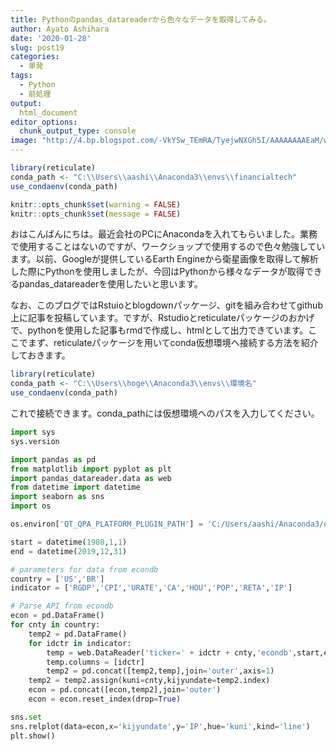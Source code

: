 ```yaml
---
title: Pythonのpandas_datareaderから色々なデータを取得してみる。
author: Ayato Ashihara
date: '2020-01-28'
slug: post19
categories:
  - 単発
tags:
  - Python
  - 前処理
output:
  html_document
editor_options:
  chunk_output_type: console
image: "http://4.bp.blogspot.com/-VkYSw_TEmRA/TyejwNXGh5I/AAAAAAAAEaM/whN4NmTcBl0/s1600/a1-giant-panda-background-3.jpg"
---
```


<!--more-->

```r

library(reticulate)
conda_path <- "C:\\Users\\aashi\\Anaconda3\\envs\\financialtech"
use_condaenv(conda_path)

```

```r
knitr::opts_chunk$set(warning = FALSE)
knitr::opts_chunk$set(message = FALSE)
```

おはこんばんにちは。最近会社のPCにAnacondaを入れてもらいました。業務で使用することはないのですが、ワークショップで使用するので色々勉強しています。以前、Googleが提供しているEarth Engineから衛星画像を取得して解析した際にPythonを使用しましたが、今回はPythonから様々なデータが取得できるpandas_datareaderを使用したいと思います。

なお、このブログではRstuioとblogdownパッケージ、gitを組み合わせてgithub上に記事を投稿しています。ですが、Rstudioとreticulateパッケージのおかげで、pythonを使用した記事もrmdで作成し、htmlとして出力できています。ここでまず、reticulateパッケージを用いてconda仮想環境へ接続する方法を紹介しておきます。

```r

library(reticulate)
conda_path <- "C:\\Users\\hoge\\Anaconda3\\envs\\環境名"
use_condaenv(conda_path)

```

これで接続できます。conda_pathには仮想環境へのパスを入力してください。

```python
import sys
sys.version
```

```python

import pandas as pd
from matplotlib import pyplot as plt
import pandas_datareader.data as web
from datetime import datetime
import seaborn as sns
import os

os.environ['QT_QPA_PLATFORM_PLUGIN_PATH'] = 'C:/Users/aashi/Anaconda3/envs/financialtech/Library/plugins/platforms'

start = datetime(1980,1,1)
end = datetime(2019,12,31)

# parameters for data from econdb
country = ['US','BR']
indicator = ['RGDP','CPI','URATE','CA','HOU','POP','RETA','IP']

# Parse API from econdb
econ = pd.DataFrame()
for cnty in country:
    temp2 = pd.DataFrame()
    for idctr in indicator:
        temp = web.DataReader('ticker=' + idctr + cnty,'econdb',start,end)
        temp.columns = [idctr]
        temp2 = pd.concat([temp2,temp],join='outer',axis=1)
    temp2 = temp2.assign(kuni=cnty,kijyundate=temp2.index)
    econ = pd.concat([econ,temp2],join='outer')
    econ = econ.reset_index(drop=True)

sns.set
sns.relplot(data=econ,x='kijyundate',y='IP',hue='kuni',kind='line')
plt.show()

```


